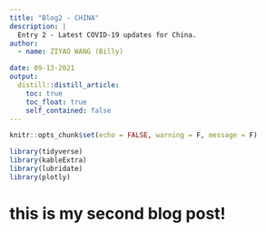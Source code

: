 ```yaml
---
title: "Blog2 - CHINA"
description: |
  Entry 2 - Latest COVID-19 updates for China.
author:
  - name: ZIYAO WANG (Billy)

date: 09-13-2021
output:
  distill::distill_article:
    toc: true
    toc_float: true
    self_contained: false
---
```



```r
knitr::opts_chunk$set(echo = FALSE, warning = F, message = F)
```

```r
library(tidyverse)
library(kableExtra)
library(lubridate)
library(plotly)
```

# this is my second blog post!

